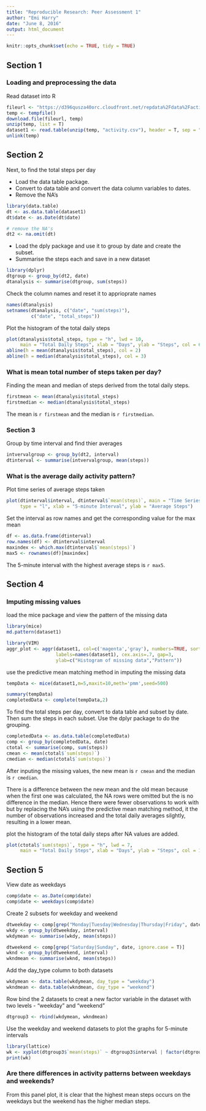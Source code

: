 ```yaml
---
title: "Reproducible Research: Peer Assessment 1"
author: "Emi Harry"
date: "June 8, 2016"
output: html_document
---
```


```r
knitr::opts_chunk$set(echo = TRUE, tidy = TRUE)
```

## Section 1
### Loading and preprocessing the data

Read dataset into R

```r
fileurl <- "https://d396qusza40orc.cloudfront.net/repdata%2Fdata%2Factivity.zip"
temp <- tempfile()
download.file(fileurl, temp) 
unzip(temp, list = T)
dataset1 <- read.table(unzip(temp, "activity.csv"), header = T, sep = ",", stringsAsFactors = F)
unlink(temp)
```


## Section 2

Next, to find the total steps per day

- Load the data table package. 
- Convert to data table and convert the data column variables to dates.
- Remove the NA's

```r
library(data.table)
dt <- as.data.table(dataset1)
dt$date <- as.Date(dt$date)

# remove the NA's
dt2 <- na.omit(dt)
```

- Load the dply package and use it to group by date and create the subset.
- Summarise the steps each and save in a new dataset

```r
library(dplyr)
dtgroup <- group_by(dt2, date)
dtanalysis <- summarise(dtgroup, sum(steps))
```

Check the column names and reset it to apprioprate names

```r
names(dtanalysis)
setnames(dtanalysis, c("date", "sum(steps)"),
         c("date", "total_steps"))
```
Plot the histogram of the total daily steps

```r
plot(dtanalysis$total_steps, type = "h", lwd = 10,
     main = "Total Daily Steps", xlab = "Days", ylab = "Steps", col = 6)
abline(h = mean(dtanalysis$total_steps), col = 2)
abline(h = median(dtanalysis$total_steps), col = 3)

```
### What is mean total number of steps taken per day?

Finding the mean and median of steps derived from the total daily steps.

```r
firstmean <- mean(dtanalysis$total_steps)
firstmedian <- median(dtanalysis$total_steps)
```
The mean is `r firstmean` and the median is `r firstmedian`.

### Section 3

Group by time interval and find thier averages

```r
intvervalgroup <- group_by(dt2, interval)
dtinterval <- summarise(intvervalgroup, mean(steps))
```

### What is the average daily activity pattern?

Plot time series of average steps taken

```r
plot(dtinterval$interval, dtinterval$`mean(steps)`, main = "Time Series of Average Steps (5 interval)",
     type = "l", xlab = "5-minute Interval", ylab = "Average Steps")
```

Set the interval as row names and get the corresponding value for the max mean

```r
df <- as.data.frame(dtinterval)
row.names(df) <- dtinterval$interval
maxindex <- which.max(dtinterval$`mean(steps)`)
max5 <- rownames(df)[maxindex]
```

The 5-minute interval with the highest average steps is `r max5`.



## Section 4
### Imputing missing values
load the mice package and view the pattern of the missing data


```r
library(mice)
md.pattern(dataset1)

library(VIM)
aggr_plot <- aggr(dataset1, col=c('magenta','gray'), numbers=TRUE, sortVars=TRUE, 
                  labels=names(dataset1), cex.axis=.7, gap=3, 
                  ylab=c("Histogram of missing data","Pattern"))
```

use the predictive mean matching method in imputing the missing data
```r
tempData <- mice(dataset1,m=5,maxit=10,meth='pmm',seed=500)

summary(tempData)
completedData <- complete(tempData,2)
```

To find the total steps per day, convert to data table and subset by date.
Then sum the steps in each subset. Use the dplyr package to do the grouping.

```r
completedData <- as.data.table(completedData)
comp <- group_by(completedData, date)
ctotal <- summarise(comp, sum(steps))
cmean <- mean(ctotal$`sum(steps)`)
cmedian <- median(ctotal$`sum(steps)`)
```

After inputing the missing values, the new mean is `r cmean` and the median is `r cmedian`.

There is a difference between the new mean and the old mean because when the first one was calculated, the NA rows were omitted but the is no difference in the median. Hence there were fewer observations to work with but by replacing the NA's using the predictive mean matching method, it the number of observations increased and the total daily averages silghtly, resulting in a lower mean.

plot the histogram of the total daily steps after NA values are added.

```r
plot(ctotal$`sum(steps)`, type = "h", lwd = 7,
     main = "Total Daily Steps", xlab = "Days", ylab = "Steps", col = 11)

```

## Section 5

View date as weekdays

```r
comp$date <- as.Date(comp$date)
comp$date <- weekdays(comp$date)
```

Create 2 subsets for weekday and weekend 

```r
dtweekday <- comp[grep("Monday|Tuesday|Wednesday|Thursday|Friday", date, ignore.case =T)]
wkdy <- group_by(dtweekday, interval)
wkdymean <- summarise(wkdy, mean(steps))

dtweekend <- comp[grep("Saturday|Sunday", date, ignore.case = T)]
wknd <- group_by(dtweekend, interval)
wkndmean <- summarise(wknd, mean(steps))
```

Add the day_type column to both datasets

```r
wkdymean <- data.table(wkdymean, day_type = "weekday")
wkndmean <- data.table(wkndmean, day_type = "weekend")
```

Row bind the 2 datasets to creat a new factor variable in the dataset with two levels - "weekday" and "weekend"

```r
dtgroup3 <- rbind(wkdymean, wkndmean)
```

Use the weekday and weekend datasets to plot the graphs for 5-minute intervals

```r
library(lattice)
wk <- xyplot(dtgroup3$`mean(steps)` ~ dtgroup3$interval | factor(dtgroup3$day_type), type = "l", main = "Average Steps per 5-minute Interval", ylab = "Number of Steps", xlab = "Interval", layout = c(1,2))
print(wk)
```

### Are there differences in activity patterns between weekdays and weekends?

From this panel plot, it is clear that the highest mean steps occurs on the weekdays but the weekend has the higher median steps.

